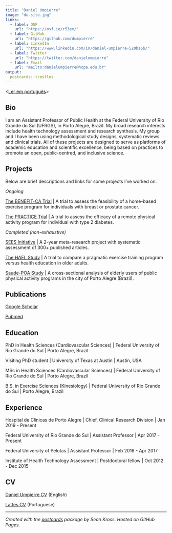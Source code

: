 ```yaml
---
title: "Daniel Umpierre"
image: "du-site.jpg"
links:
  - label: OSF
    url: "https://osf.io/r53ev/"
  - label: GitHub
    url: "https://github.com/dumpierre"
  - label: LinkedIn
    url: "https://www.linkedin.com/in/daniel-umpierre-520ba6b/"
  - label: Twitter
    url: "https://twitter.com/danielumpierre" 
  - label: Email
    url: "mailto:danielumpierre@hcpa.edu.br"
output:
  postcards::trestles
---
```


\<[Ler em português](../br)\>

## Bio

I am an Assistant Professor of Public Health at the Federal University of Rio Grande do Sul (UFRGS), in Porto Alegre, Brazil. My broad research interests include health technology assessment and research synthesis. My group and I have been using methodological study designs, systematic reviews and clinical trials. All of these projects are designed to serve as platforms of academic education and scientific excellence, being based on practices to promote an open, public-centred, and inclusive science.

## Projects

Below are brief descriptions and links for some projects I've worked on.

*Ongoing*

[The BENEFIT-CA Trial](https://osf.io/gw2x6/) \| A trial to assess the feasibility of a home-based exercise program for individuals with breast or prostate cancer.

[The PRACTICE Trial](https://osf.io/npxdw/) \| A trial to assess the efficacy of a remote physical activity program for individual with type 2 diabetes.

*Completed (non-exhaustive)*

[SEES Initiative](https://sees-initiative.org/) \| A 2-year meta-research project with systematic assessment of 300+ published articles.

[The HAEL Study](https://osf.io/56wrv/) \| A trial to compare a pragmatic exercise training program versus health education in older adults.

[Saude-POA Study](https://osf.io/q4r69/) \| A cross-sectional analysis of elderly users of public physical activity programs in the city of Porto Alegre (Brazil).

## Publications

[Google Scholar](https://scholar.google.com.br/citations?user=1vl98BgAAAAJ)

[Pubmed](https://pubmed.ncbi.nlm.nih.gov/?term=umpierre+d%5Bauthor%5D+not+1989%5Bdp%5D)

## Education

PhD in Health Sciences (Cardiovascular Sciences) \| Federal University of Rio Grande do Sul \| Porto Alegre, Brazil

Visiting PhD student \| University of Texas at Austin \| Austin, USA

MSc in Health Sciences (Cardiovascular Sciences) \| Federal University of Rio Grande do Sul \| Porto Alegre, Brazil

B.S. in Exercise Sciences (Kinesiology) \| Federal University of Rio Grande do Sul \| Porto Alegre, Brazil

## Experience

Hospital de Clínicas de Porto Alegre \| Chief, Clinical Research Division \| Jan 2019 - Present

Federal University of Rio Grande do Sul \| Assistant Professor \| Apr 2017 - Present

Federal University of Pelotas \| Assistant Professor \| Feb 2016 - Apr 2017

Institute of Health Technology Assessment \| Postdoctoral fellow \| Oct 2012 - Dec 2015

## CV

[Daniel Umpierre CV](https://github.com/dumpierre/website/raw/main/CV-DanielUmpierre.pdf) (English)

[Lattes CV](http://lattes.cnpq.br/7262168077244929) (Portuguese)

------------------------------------------------------------------------

*Created with the [postcards](https://github.com/seankross/postcards) package by Sean Kross. Hosted on GitHub Pages.*
